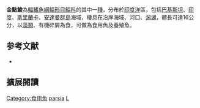 {{Speciesbox 
| status = NE
| status_system = IUCN3.1
| status_ref = 
| taxon = Liza parsia
| authority =  [[弗朗西斯·布坎南-漢密爾頓|Hamilton]], 1822
| synonyms = *''Liza persia''<br /><small>Day, 1876</small>
*''Mugil olivaceus''<br /><small>Hamilton, 1822</small>
*''Mugil parsia''<br /><small>Hamilton, 1822</small>
}}
'''金點鮻'''為[[輻鰭魚綱|輻鰭魚綱]][[鯔形目|鯔形目]][[鯔科|鯔科]]的其中一[[種|種]]，分布於[[印度洋|印度洋]]區，包括[[巴基斯坦|巴基斯坦]]、[[印度|印度]]、[[斯里蘭卡|斯里蘭卡]]、[[安達曼群島|安達曼群島]]海域，棲息在沿岸海域、河口、[[潟湖|潟湖]]，體長可達16公分，以[[藻類|藻類]]、有機碎屑為食，可做為食用魚及養殖魚。

== 参考文献 ==
{{reflist}}
*{{FishBase_species|genus=Liza|species=parsia|year=2012|month=7}}

== 擴展閱讀 == 
{{refbegin}}
{{wikispecies-inline|Liza parsia|金點鮻}}
{{refend}}
{{Taxonbar|from=Q1245288}}

[[Category:食用魚|Category:食用魚]]
[[Category:鮻屬|parsia]]
[[Category:1822年描述的魚類|L]]
